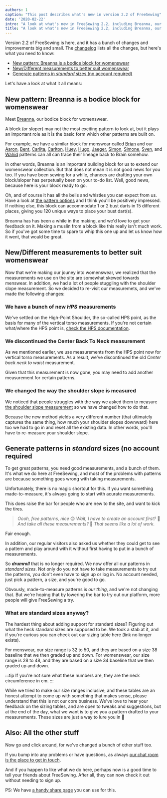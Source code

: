 ```yaml
---
authors: 1
caption: "This post describes what's new in version 2.2 of FreeSewing"
date: '2020-02-22'
intro: "A look at what's new in FreeSewing 2.2, including Breanna, our bodice block for womenswear"
title: "A look at what's new in FreeSewing 2.2, including Breanna, our bodice block for womenswear"
---
```


Version 2.2 of FreeSewing is here, and it has a bunch of changes and
improvements big and small. The
[changelog](https://github.com/freesewing/freesewing/blob/develop/CHANGELOG.md)
lists all the changes, but here's what you need to know:

<!-- truncate -->

- [New pattern: Breanna is a bodice block for
  womenswear](#new-pattern-breanna-is-a-bodice-block-for-womenswear)
- [New/Different measurements to better suit
  womenswear](#newdifferent-measurements-to-better-suit-womenswear)
- [Generate patterns in _standard_ sizes (no account
  required)](#generate-patterns-in-standard-sizes-no-account-required)

Let's have a look at what it all means:

## New pattern: Breanna is a bodice block for womenswear

Meet [Breanna](/designs/breanna/), our bodice block for womenswear.

A block (or sloper) may not the most exciting pattern to look at, but it plays
an important role as it is the basic form which other patterns are built on.

For example, we have a similar block for menswear called
[Brian](/designs/brian/) and our [Aaron](/designs/aaron/),
[Bent](/designs/bent/), [Carlita](/designs/carlita/),
[Carlton](/designs/carlton/), [Huey](/designs/huey/), [Hugo](/designs/hugo/),
[Jaeger](/designs/jaeger/), [Simon](/designs/simon/),
[Simone](/designs/simone/), [Sven](/designs/sven/), and
[Wahid](/designs/wahid/) patterns can all can trace their lineage back to Brain
somehow.

In other words, Breanna is an important building block for us to extend our
womenswear collection. But that does not mean it is not good news for you too.
If you have been sewing for a while, chances are drafting your own block/sloper
has perpetually been on your to-do list. Well, good news, because here is your
block ready to go.

Oh, and of course it has all the bells and whistles you can expect from us.
Have a look at [the pattern options](/docs/designs/breanna/options/) and I
think you'll be positively impressed. If nothing else, this block can
accommodate 1 or 2 bust darts in 15 different places, giving you 120 unique
ways to place your bust dart(s).

Breanna has has been a while in the making, and we'd love to get your feedback
on it. Making a muslin from a block like this really isn't much work. So if
you've got some time to spare to whip this one up and let us know how it went,
that would be great.

## New/Different measurements to better suit womenswear

Now that we're making our jouney into womenswear, we realized that the
measurements we use on the site are somewhat skewed towards menswear. In
addition, we had a lot of people stuggling with the shoulder slope measurement.
So we decided to re-visit our measuremets, and we've made the following
changes:

### We have a bunch of new _HPS_ measurements

We've settled on the High-Point Shoulder, the so-called HPS point, as the basis
for many of the vertical torso measurements. If you're not certain what/where
the HPS point is, [check the HPS documentation](/docs/sewing/hps/).

### We discontinued the Center Back To Neck measurement

As we mentioned earlier, we use measurements from the HPS point now for
vertical torso measurements. As a result, we've discontinued the old _Center
back neck to waist_ measurement.

Given that this measurement is now gone, you may need to add another
measurement for certain patterns.

### We changed the way the shoulder slope is measured

We noticed that people struggles with the way we asked them to measure [the
shoulder slope measurement](/docs/measurements/shoulderslope) so we have
changed how to do that.

Because the new method yields a very different number (that ultimately captures
the same thing, how much your shoulder slopes downward) here too we had to go
in and reset all the existing data. In other words, you'll have to re-measure
your shoulder slope.

## Generate patterns in _standard_ sizes (no account required

To get great patterns, you need good measurements, and a bunch of them. It's
what we do here at FreeSewing, and most of the problems with patterns are
because something goes wrong with taking measurements.

Unfortunately, there is no magic shortcut for this. If you want something
made-to-measure, it's always going to start with acurate measurements.

This does raise the bar for people who are new to the site, and want to kick
the tires.

> _Oooh, free patterns, nice_ 😍 _Wait, I have to create an account first?_ 🤔
> _And take all these measurements?_ 😬 _That seems like a lot of work._

Fair enough.

In addition, our regular visitors also asked us whether they could get to see a
pattern and play around with it without first having to put in a bunch of
measurements.

So **_drumroll_** that is no longer required. We now offer all our patterns in
_standard sizes_. Not only do you not have to take measurements to try out the
patterns, you don't even have to sign up or log in. No account needed, just
pick a pattern, a size, and you're good to go.

Obvously, made-to-measure patterns is _our thing_, and we're not changing that.
But we're hoping that by lowering the bar to try out our platform, more people
will give FreeSewing a try.

### What are standard sizes anyway?

The hardest thing about adding support for standard sizes? Figuring out what
the heck standard sizes are supposed to be. We took a stab at it, and if you're
curious you can check out our sizing table here (link no longer exists).

For menswear, our size range is 32 to 50, and they are based on a size 38
baseline that we then graded up and down. For womenswear, our size range is 28
to 48, and they are based on a size 34 baseline that we then graded up and
down.

:::tip
If you're not sure what these numbers are, they are the neck circumference in
cm.
:::

While we tried to make our size ranges inclusive, and these tables are an
honest attempt to come up with something that makes sense, please understand
that this is not our core business. We've love to hear your feedback on the
sizing tables, and are open to tweaks and suggestions, but at the end of the
day, what we want is to give you a pattern drafted to your measurements. These
sizes are just a way to lure you in 🤫

## Also: All the other stuff

Now go and click around, for we've changed a bunch of other stuff too.

If you bump into any problems or have questions, as always [our chat room is
the place to get in touch](https://discord.freesewing.org/).

And if you happen to like what we do here, perhaps now is a good time to tell
your friends about FreeSewing. After all, they can now check it out without
needing to sign up.

PS: We have [a handy share page](#fixme) you can use for this.
